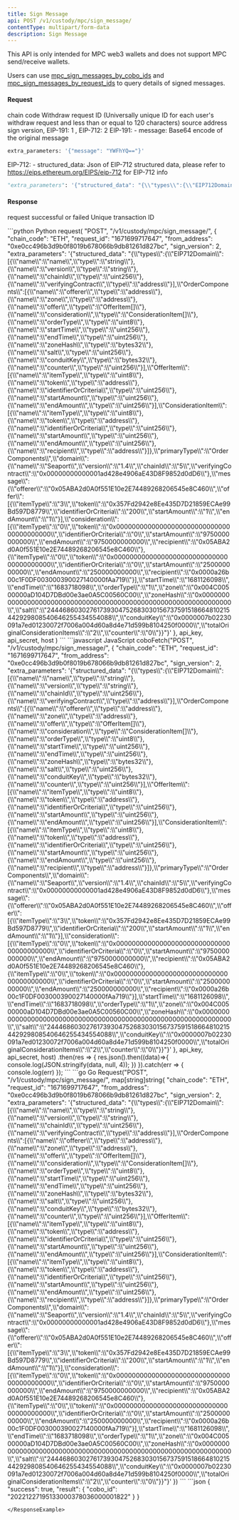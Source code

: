 ```yaml
---
title: Sign Message
api: POST /v1/custody/mpc/sign_message/
contentType: multipart/form-data
description: Sign Message
---
```


<Note>This API is only intended for MPC web3 wallets and does not support MPC send/receive wallets.</Note>

<Note>Users can use [mpc_sign_messages_by_cobo_ids](/v1/api-references/mpc-wallet/mpc_sign_messages_by_cobo_ids) and
[mpc_sign_messages_by_request_ids](/v1/api-references/mpc-wallet/mpc_sign_messages_by_request_ids) to query details of signed messages.</Note>

#### Request

<ParamField body="chain_code" type="String" required>chain code</ParamField>
<ParamField body="request_id" type="String" required>Withdraw request ID (Universally unique ID for each user's withdraw request and less than or equal to 120 characters)</ParamField>
<ParamField body="from_address" type="String" required>source address</ParamField>
<ParamField body="sign_version" type="String" required>sign version, EIP-191: 1 , EIP-712: 2</ParamField>
<ParamField body="extra_parameters" type="Json" required>
EIP-191:
    - message: Base64 encode of the original message
```python Sample
extra_parameters: '{"message": "YWFhYQ=="}'
```
EIP-712:
    - structured_data: Json of EIP-712 structured data, please refer to https://eips.ethereum.org/EIPS/eip-712 for EIP-712 info
```python Sample
"extra_parameters": '{"structured_data": "{\\"types\\":{\\"EIP712Domain\\":[{\\"name\\":\\"name\\",\\"type\\":\\"string\\"},{\\"name\\":\\"version\\",\\"type\\":\\"string\\"},{\\"name\\":\\"chainId\\",\\"type\\":\\"uint256\\"},{\\"name\\":\\"verifyingContract\\",\\"type\\":\\"address\\"}],\\"OrderComponents\\":[{\\"name\\":\\"offerer\\",\\"type\\":\\"address\\"},{\\"name\\":\\"zone\\",\\"type\\":\\"address\\"},{\\"name\\":\\"offer\\",\\"type\\":\\"OfferItem[]\\"},{\\"name\\":\\"consideration\\",\\"type\\":\\"ConsiderationItem[]\\"},{\\"name\\":\\"orderType\\",\\"type\\":\\"uint8\\"},{\\"name\\":\\"startTime\\",\\"type\\":\\"uint256\\"},{\\"name\\":\\"endTime\\",\\"type\\":\\"uint256\\"},{\\"name\\":\\"zoneHash\\",\\"type\\":\\"bytes32\\"},{\\"name\\":\\"salt\\",\\"type\\":\\"uint256\\"},{\\"name\\":\\"conduitKey\\",\\"type\\":\\"bytes32\\"},{\\"name\\":\\"counter\\",\\"type\\":\\"uint256\\"}],\\"OfferItem\\":[{\\"name\\":\\"itemType\\",\\"type\\":\\"uint8\\"},{\\"name\\":\\"token\\",\\"type\\":\\"address\\"},{\\"name\\":\\"identifierOrCriteria\\",\\"type\\":\\"uint256\\"},{\\"name\\":\\"startAmount\\",\\"type\\":\\"uint256\\"},{\\"name\\":\\"endAmount\\",\\"type\\":\\"uint256\\"}],\\"ConsiderationItem\\":[{\\"name\\":\\"itemType\\",\\"type\\":\\"uint8\\"},{\\"name\\":\\"token\\",\\"type\\":\\"address\\"},{\\"name\\":\\"identifierOrCriteria\\",\\"type\\":\\"uint256\\"},{\\"name\\":\\"startAmount\\",\\"type\\":\\"uint256\\"},{\\"name\\":\\"endAmount\\",\\"type\\":\\"uint256\\"},{\\"name\\":\\"recipient\\",\\"type\\":\\"address\\"}]},\\"primaryType\\":\\"OrderComponents\\",\\"domain\\":{\\"name\\":\\"Seaport\\",\\"version\\":\\"1.4\\",\\"chainId\\":\\"5\\",\\"verifyingContract\\":\\"0x00000000000001ad428e4906aE43D8F9852d0dD6\\"},\\"message\\":{\\"offerer\\":\\"0x05ABA2d0A0f551E10e2E74489268206545e8C460\\",\\"offer\\":[{\\"itemType\\":\\"3\\",\\"token\\":\\"0x357Fd2942e8Ee435D7D21859ECAe99Bd597D8779\\",\\"identifierOrCriteria\\":\\"200\\",\\"startAmount\\":\\"1\\",\\"endAmount\\":\\"1\\"}],\\"consideration\\":[{\\"itemType\\":\\"0\\",\\"token\\":\\"0x0000000000000000000000000000000000000000\\",\\"identifierOrCriteria\\":\\"0\\",\\"startAmount\\":\\"9750000000000\\",\\"endAmount\\":\\"9750000000000\\",\\"recipient\\":\\"0x05ABA2d0A0f551E10e2E74489268206545e8C460\\"},{\\"itemType\\":\\"0\\",\\"token\\":\\"0x0000000000000000000000000000000000000000\\",\\"identifierOrCriteria\\":\\"0\\",\\"startAmount\\":\\"250000000000\\",\\"endAmount\\":\\"250000000000\\",\\"recipient\\":\\"0x0000a26b00c1F0DF003000390027140000fAa719\\"}],\\"startTime\\":\\"1681126098\\",\\"endTime\\":\\"1683718098\\",\\"orderType\\":\\"1\\",\\"zone\\":\\"0x004C00500000aD104D7DBd00e3ae0A5C00560C00\\",\\"zoneHash\\":\\"0x0000000000000000000000000000000000000000000000000000000000000000\\",\\"salt\\":\\"24446860302761739304752683030156737591518664810215442929808540646255434554088\\",\\"conduitKey\\":\\"0x0000007b02230091a7ed01230072f7006a004d60a8d4e71d599b8104250f0000\\",\\"totalOriginalConsiderationItems\\":\\"2\\",\\"counter\\":\\"0\\"}}"}'
```
</ParamField>

#### Response
<ResponseField name="success" type="bool">request successful or failed</ResponseField>
   <ResponseField name="result" type="object">
      <Expandable title="object">
            <ResponseField name="cobo_id" type="String" >Unique transaction ID</ResponseField>
      </Expandable>
</ResponseField>

<RequestExample>
```python Python
request(
    "POST",
    "/v1/custody/mpc/sign_message/",
    {
        "chain_code": "ETH",
        "request_id": "1671699717647",
        "from_address": "0xe0cc496b3d9b0f8019b678066b9db81261d827bc",
        "sign_version": 2,
        "extra_parameters": '{"structured_data": "{\\"types\\":{\\"EIP712Domain\\":[{\\"name\\":\\"name\\",\\"type\\":\\"string\\"},{\\"name\\":\\"version\\",\\"type\\":\\"string\\"},{\\"name\\":\\"chainId\\",\\"type\\":\\"uint256\\"},{\\"name\\":\\"verifyingContract\\",\\"type\\":\\"address\\"}],\\"OrderComponents\\":[{\\"name\\":\\"offerer\\",\\"type\\":\\"address\\"},{\\"name\\":\\"zone\\",\\"type\\":\\"address\\"},{\\"name\\":\\"offer\\",\\"type\\":\\"OfferItem[]\\"},{\\"name\\":\\"consideration\\",\\"type\\":\\"ConsiderationItem[]\\"},{\\"name\\":\\"orderType\\",\\"type\\":\\"uint8\\"},{\\"name\\":\\"startTime\\",\\"type\\":\\"uint256\\"},{\\"name\\":\\"endTime\\",\\"type\\":\\"uint256\\"},{\\"name\\":\\"zoneHash\\",\\"type\\":\\"bytes32\\"},{\\"name\\":\\"salt\\",\\"type\\":\\"uint256\\"},{\\"name\\":\\"conduitKey\\",\\"type\\":\\"bytes32\\"},{\\"name\\":\\"counter\\",\\"type\\":\\"uint256\\"}],\\"OfferItem\\":[{\\"name\\":\\"itemType\\",\\"type\\":\\"uint8\\"},{\\"name\\":\\"token\\",\\"type\\":\\"address\\"},{\\"name\\":\\"identifierOrCriteria\\",\\"type\\":\\"uint256\\"},{\\"name\\":\\"startAmount\\",\\"type\\":\\"uint256\\"},{\\"name\\":\\"endAmount\\",\\"type\\":\\"uint256\\"}],\\"ConsiderationItem\\":[{\\"name\\":\\"itemType\\",\\"type\\":\\"uint8\\"},{\\"name\\":\\"token\\",\\"type\\":\\"address\\"},{\\"name\\":\\"identifierOrCriteria\\",\\"type\\":\\"uint256\\"},{\\"name\\":\\"startAmount\\",\\"type\\":\\"uint256\\"},{\\"name\\":\\"endAmount\\",\\"type\\":\\"uint256\\"},{\\"name\\":\\"recipient\\",\\"type\\":\\"address\\"}]},\\"primaryType\\":\\"OrderComponents\\",\\"domain\\":{\\"name\\":\\"Seaport\\",\\"version\\":\\"1.4\\",\\"chainId\\":\\"5\\",\\"verifyingContract\\":\\"0x00000000000001ad428e4906aE43D8F9852d0dD6\\"},\\"message\\":{\\"offerer\\":\\"0x05ABA2d0A0f551E10e2E74489268206545e8C460\\",\\"offer\\":[{\\"itemType\\":\\"3\\",\\"token\\":\\"0x357Fd2942e8Ee435D7D21859ECAe99Bd597D8779\\",\\"identifierOrCriteria\\":\\"200\\",\\"startAmount\\":\\"1\\",\\"endAmount\\":\\"1\\"}],\\"consideration\\":[{\\"itemType\\":\\"0\\",\\"token\\":\\"0x0000000000000000000000000000000000000000\\",\\"identifierOrCriteria\\":\\"0\\",\\"startAmount\\":\\"9750000000000\\",\\"endAmount\\":\\"9750000000000\\",\\"recipient\\":\\"0x05ABA2d0A0f551E10e2E74489268206545e8C460\\"},{\\"itemType\\":\\"0\\",\\"token\\":\\"0x0000000000000000000000000000000000000000\\",\\"identifierOrCriteria\\":\\"0\\",\\"startAmount\\":\\"250000000000\\",\\"endAmount\\":\\"250000000000\\",\\"recipient\\":\\"0x0000a26b00c1F0DF003000390027140000fAa719\\"}],\\"startTime\\":\\"1681126098\\",\\"endTime\\":\\"1683718098\\",\\"orderType\\":\\"1\\",\\"zone\\":\\"0x004C00500000aD104D7DBd00e3ae0A5C00560C00\\",\\"zoneHash\\":\\"0x0000000000000000000000000000000000000000000000000000000000000000\\",\\"salt\\":\\"24446860302761739304752683030156737591518664810215442929808540646255434554088\\",\\"conduitKey\\":\\"0x0000007b02230091a7ed01230072f7006a004d60a8d4e71d599b8104250f0000\\",\\"totalOriginalConsiderationItems\\":\\"2\\",\\"counter\\":\\"0\\"}}"}'
    },
    api_key, api_secret, host
)
```
```javascript JavaScript
coboFetch("POST", "/v1/custody/mpc/sign_message/", {
    "chain_code": "ETH",
    "request_id": "1671699717647",
    "from_address": "0xe0cc496b3d9b0f8019b678066b9db81261d827bc",
    "sign_version": 2,
    "extra_parameters": '{"structured_data": "{\\"types\\":{\\"EIP712Domain\\":[{\\"name\\":\\"name\\",\\"type\\":\\"string\\"},{\\"name\\":\\"version\\",\\"type\\":\\"string\\"},{\\"name\\":\\"chainId\\",\\"type\\":\\"uint256\\"},{\\"name\\":\\"verifyingContract\\",\\"type\\":\\"address\\"}],\\"OrderComponents\\":[{\\"name\\":\\"offerer\\",\\"type\\":\\"address\\"},{\\"name\\":\\"zone\\",\\"type\\":\\"address\\"},{\\"name\\":\\"offer\\",\\"type\\":\\"OfferItem[]\\"},{\\"name\\":\\"consideration\\",\\"type\\":\\"ConsiderationItem[]\\"},{\\"name\\":\\"orderType\\",\\"type\\":\\"uint8\\"},{\\"name\\":\\"startTime\\",\\"type\\":\\"uint256\\"},{\\"name\\":\\"endTime\\",\\"type\\":\\"uint256\\"},{\\"name\\":\\"zoneHash\\",\\"type\\":\\"bytes32\\"},{\\"name\\":\\"salt\\",\\"type\\":\\"uint256\\"},{\\"name\\":\\"conduitKey\\",\\"type\\":\\"bytes32\\"},{\\"name\\":\\"counter\\",\\"type\\":\\"uint256\\"}],\\"OfferItem\\":[{\\"name\\":\\"itemType\\",\\"type\\":\\"uint8\\"},{\\"name\\":\\"token\\",\\"type\\":\\"address\\"},{\\"name\\":\\"identifierOrCriteria\\",\\"type\\":\\"uint256\\"},{\\"name\\":\\"startAmount\\",\\"type\\":\\"uint256\\"},{\\"name\\":\\"endAmount\\",\\"type\\":\\"uint256\\"}],\\"ConsiderationItem\\":[{\\"name\\":\\"itemType\\",\\"type\\":\\"uint8\\"},{\\"name\\":\\"token\\",\\"type\\":\\"address\\"},{\\"name\\":\\"identifierOrCriteria\\",\\"type\\":\\"uint256\\"},{\\"name\\":\\"startAmount\\",\\"type\\":\\"uint256\\"},{\\"name\\":\\"endAmount\\",\\"type\\":\\"uint256\\"},{\\"name\\":\\"recipient\\",\\"type\\":\\"address\\"}]},\\"primaryType\\":\\"OrderComponents\\",\\"domain\\":{\\"name\\":\\"Seaport\\",\\"version\\":\\"1.4\\",\\"chainId\\":\\"5\\",\\"verifyingContract\\":\\"0x00000000000001ad428e4906aE43D8F9852d0dD6\\"},\\"message\\":{\\"offerer\\":\\"0x05ABA2d0A0f551E10e2E74489268206545e8C460\\",\\"offer\\":[{\\"itemType\\":\\"3\\",\\"token\\":\\"0x357Fd2942e8Ee435D7D21859ECAe99Bd597D8779\\",\\"identifierOrCriteria\\":\\"200\\",\\"startAmount\\":\\"1\\",\\"endAmount\\":\\"1\\"}],\\"consideration\\":[{\\"itemType\\":\\"0\\",\\"token\\":\\"0x0000000000000000000000000000000000000000\\",\\"identifierOrCriteria\\":\\"0\\",\\"startAmount\\":\\"9750000000000\\",\\"endAmount\\":\\"9750000000000\\",\\"recipient\\":\\"0x05ABA2d0A0f551E10e2E74489268206545e8C460\\"},{\\"itemType\\":\\"0\\",\\"token\\":\\"0x0000000000000000000000000000000000000000\\",\\"identifierOrCriteria\\":\\"0\\",\\"startAmount\\":\\"250000000000\\",\\"endAmount\\":\\"250000000000\\",\\"recipient\\":\\"0x0000a26b00c1F0DF003000390027140000fAa719\\"}],\\"startTime\\":\\"1681126098\\",\\"endTime\\":\\"1683718098\\",\\"orderType\\":\\"1\\",\\"zone\\":\\"0x004C00500000aD104D7DBd00e3ae0A5C00560C00\\",\\"zoneHash\\":\\"0x0000000000000000000000000000000000000000000000000000000000000000\\",\\"salt\\":\\"24446860302761739304752683030156737591518664810215442929808540646255434554088\\",\\"conduitKey\\":\\"0x0000007b02230091a7ed01230072f7006a004d60a8d4e71d599b8104250f0000\\",\\"totalOriginalConsiderationItems\\":\\"2\\",\\"counter\\":\\"0\\"}}"}'
}, api_key, api_secret, host)
    .then(res => {
        res.json().then((data)=>{
            console.log(JSON.stringify(data, null, 4));
        })
    }).catch(err => {
        console.log(err)
    });
```
```go Go
Request("POST", "/v1/custody/mpc/sign_message/", map[string]string{
    "chain_code": "ETH",
    "request_id": "1671699717647",
    "from_address": "0xe0cc496b3d9b0f8019b678066b9db81261d827bc",
    "sign_version": 2,
    "extra_parameters": '{"structured_data": "{\\"types\\":{\\"EIP712Domain\\":[{\\"name\\":\\"name\\",\\"type\\":\\"string\\"},{\\"name\\":\\"version\\",\\"type\\":\\"string\\"},{\\"name\\":\\"chainId\\",\\"type\\":\\"uint256\\"},{\\"name\\":\\"verifyingContract\\",\\"type\\":\\"address\\"}],\\"OrderComponents\\":[{\\"name\\":\\"offerer\\",\\"type\\":\\"address\\"},{\\"name\\":\\"zone\\",\\"type\\":\\"address\\"},{\\"name\\":\\"offer\\",\\"type\\":\\"OfferItem[]\\"},{\\"name\\":\\"consideration\\",\\"type\\":\\"ConsiderationItem[]\\"},{\\"name\\":\\"orderType\\",\\"type\\":\\"uint8\\"},{\\"name\\":\\"startTime\\",\\"type\\":\\"uint256\\"},{\\"name\\":\\"endTime\\",\\"type\\":\\"uint256\\"},{\\"name\\":\\"zoneHash\\",\\"type\\":\\"bytes32\\"},{\\"name\\":\\"salt\\",\\"type\\":\\"uint256\\"},{\\"name\\":\\"conduitKey\\",\\"type\\":\\"bytes32\\"},{\\"name\\":\\"counter\\",\\"type\\":\\"uint256\\"}],\\"OfferItem\\":[{\\"name\\":\\"itemType\\",\\"type\\":\\"uint8\\"},{\\"name\\":\\"token\\",\\"type\\":\\"address\\"},{\\"name\\":\\"identifierOrCriteria\\",\\"type\\":\\"uint256\\"},{\\"name\\":\\"startAmount\\",\\"type\\":\\"uint256\\"},{\\"name\\":\\"endAmount\\",\\"type\\":\\"uint256\\"}],\\"ConsiderationItem\\":[{\\"name\\":\\"itemType\\",\\"type\\":\\"uint8\\"},{\\"name\\":\\"token\\",\\"type\\":\\"address\\"},{\\"name\\":\\"identifierOrCriteria\\",\\"type\\":\\"uint256\\"},{\\"name\\":\\"startAmount\\",\\"type\\":\\"uint256\\"},{\\"name\\":\\"endAmount\\",\\"type\\":\\"uint256\\"},{\\"name\\":\\"recipient\\",\\"type\\":\\"address\\"}]},\\"primaryType\\":\\"OrderComponents\\",\\"domain\\":{\\"name\\":\\"Seaport\\",\\"version\\":\\"1.4\\",\\"chainId\\":\\"5\\",\\"verifyingContract\\":\\"0x00000000000001ad428e4906aE43D8F9852d0dD6\\"},\\"message\\":{\\"offerer\\":\\"0x05ABA2d0A0f551E10e2E74489268206545e8C460\\",\\"offer\\":[{\\"itemType\\":\\"3\\",\\"token\\":\\"0x357Fd2942e8Ee435D7D21859ECAe99Bd597D8779\\",\\"identifierOrCriteria\\":\\"200\\",\\"startAmount\\":\\"1\\",\\"endAmount\\":\\"1\\"}],\\"consideration\\":[{\\"itemType\\":\\"0\\",\\"token\\":\\"0x0000000000000000000000000000000000000000\\",\\"identifierOrCriteria\\":\\"0\\",\\"startAmount\\":\\"9750000000000\\",\\"endAmount\\":\\"9750000000000\\",\\"recipient\\":\\"0x05ABA2d0A0f551E10e2E74489268206545e8C460\\"},{\\"itemType\\":\\"0\\",\\"token\\":\\"0x0000000000000000000000000000000000000000\\",\\"identifierOrCriteria\\":\\"0\\",\\"startAmount\\":\\"250000000000\\",\\"endAmount\\":\\"250000000000\\",\\"recipient\\":\\"0x0000a26b00c1F0DF003000390027140000fAa719\\"}],\\"startTime\\":\\"1681126098\\",\\"endTime\\":\\"1683718098\\",\\"orderType\\":\\"1\\",\\"zone\\":\\"0x004C00500000aD104D7DBd00e3ae0A5C00560C00\\",\\"zoneHash\\":\\"0x0000000000000000000000000000000000000000000000000000000000000000\\",\\"salt\\":\\"24446860302761739304752683030156737591518664810215442929808540646255434554088\\",\\"conduitKey\\":\\"0x0000007b02230091a7ed01230072f7006a004d60a8d4e71d599b8104250f0000\\",\\"totalOriginalConsiderationItems\\":\\"2\\",\\"counter\\":\\"0\\"}}"}'
})
```
</RequestExample>

<ResponseExample>
```json
{
  "success": true,
  "result": {
    "cobo_id": "20221227195133000378036000001822"
  }
}

```
</ResponseExample>
